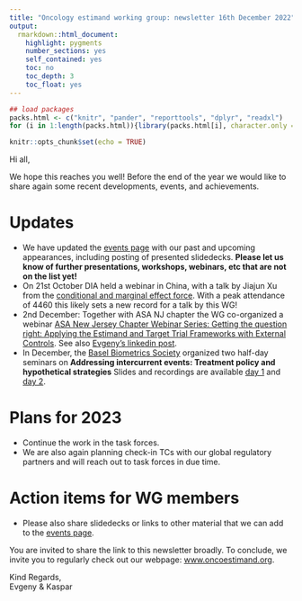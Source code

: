 ```yaml
---
title: "Oncology estimand working group: newsletter 16th December 2022"
output: 
  rmarkdown::html_document:
    highlight: pygments
    number_sections: yes
    self_contained: yes
    toc: no
    toc_depth: 3
    toc_float: yes
---
```


```r
## load packages
packs.html <- c("knitr", "pander", "reporttools", "dplyr", "readxl")
for (i in 1:length(packs.html)){library(packs.html[i], character.only = TRUE)}

knitr::opts_chunk$set(echo = TRUE)
```

Hi all,

We hope this reaches you well! Before the end of the year we would like to share again some recent developments, events, and achievements.

# Updates

- We have updated the [events page](https://oncoestimand.github.io/oncowg_webpage/docs/events_past.html) with our past and upcoming appearances, including posting of presented slidedecks. **Please let us know of further presentations, workshops, webinars, etc that are not on the list yet!**
- On 21st October DIA held a webinar in China, with a talk by Jiajun Xu from the [conditional and marginal effect force](https://oncoestimand.github.io/oncowg_webpage/docs/taskforces.html#conditional-vs.-marginal-effects). With a peak attendance of 4460 this likely sets a new record for a talk by this WG!
- 2nd December: Together with ASA NJ chapter the WG co-organized a webinar [ASA New Jersey Chapter Webinar Series: Getting the question right: Applying the Estimand and Target Trial Frameworks with External Controls
](https://oncoestimand.github.io/oncowg_webpage/docs/events_past.html#asa-new-jersey-chapter-webinar-series-getting-the-question-right-applying-the-estimand-and-target-trial-frameworks-with-external-controls). See also [Evgeny's linkedin post](https://www.linkedin.com/posts/evgeny-degtyarev-b149507b_drugdevelopment-epidemiology-estimand-activity-7004960385795506176-D9Vy?utm_source=share&utm_medium=member_desktop).
- In December, the [Basel Biometrics Society](https://baselbiometrics.github.io/home/docs/) organized two half-day seminars on **Addressing intercurrent events: Treatment policy and hypothetical strategies** Slides and recordings are available [day 1](https://baselbiometrics.github.io/home/docs/events_past.html#joint-efspi-bbs-virtual-event---addressing-intercurrent-events-treatment-policy-and-hypothetical-strategies-day-1) and [day 2](https://baselbiometrics.github.io/home/docs/events_past.html#joint-efspi-bbs-virtual-event---addressing-intercurrent-events-treatment-policy-and-hypothetical-strategies-day-2).

# Plans for 2023

- Continue the work in the task forces.
- We are also again planning check-in TCs with our global regulatory partners and will reach out to task forces in due time.

# Action items for WG members
- Please also share slidedecks or links to other material that we can add to the [events page](https://oncoestimand.github.io/oncowg_webpage/docs/events_past.html).
 
You are invited to share the link to this newsletter broadly. To conclude, we invite you to regularly check out our webpage: [www.oncoestimand.org](http://www.oncoestimand.org).

Kind Regards,<br>
Evgeny & Kaspar
